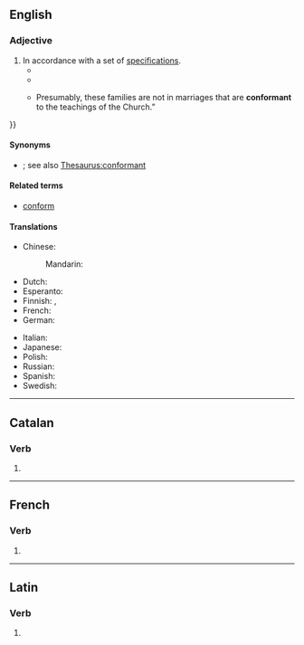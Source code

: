 ==English==

===Adjective===
{{en-adj}}

# In accordance with a set of [[specification]]s.
#* {{quote-book
|lang=en
|year=1944
|title=Hearings Before the Special Committee to Investigate Executive Agencies
|author=Morse
|publisher=U.S. Government Printing Office
|page=1523
|passage=I would like to say that I think the reference to the National Labor Relations Act and the other so-called '''conformant''' statutes in both 9017 and the War Labor Disputes Act, might very well be decided by the courts, when they do decide them, refer entirely to procedural interpretations rather than to matters of substantive law.
}}
#* {{quote-book
|lang=en
|year=2000
|editor=Singh, Abhishek
|chapter=Threat Analysis for Directory Services
|title=Vulnerability Analysis and Defense for the Internet
|page=129
|publisher=Springer 
|isbn=9780387743905
|passage=Microsoft LDAP is '''conformant''' to LDAP set of standards; however, it is non-conformant to many standards. 
}}
#* {{quote-journal
|lang=en
|date=2019-03-08
|first=Christine|last=Hauser
|quotee=a letter to Archbishop Joseph F. Naumann
|title=Catholic School in Kansas Faces a Revolt for Rejecting a Same-Sex Couple’s Child
|journal=The New York Times
|url=https://www.nytimes.com/2019/03/08/us/kansas-catholic-school-same-sex-parents.html
|passage=“{{...}} Presumably, these families are not in marriages that are '''conformant''' to the teachings of the Church.”
}}

====Synonyms====
* {{l|en|compliant}}; see also [[Thesaurus:conformant]]

====Related terms====
* [[conform]]

====Translations====
{{trans-top}}
* Chinese:
*: Mandarin: {{t-needed|cmn}}
* Dutch: {{t-needed|nl}}
* Esperanto: {{t-needed|eo}}
* Finnish: {{t+|fi|säännönmukainen}}, {{t|fi|[[ohjeiden]] [[mukainen]]}}
* French: {{t+|fr|conforme}}
* German: {{t-needed|de}}
{{trans-mid}}
* Italian: {{t-needed|it}}
* Japanese: {{t-needed|ja}}
* Polish: {{t|pl|zgodny ze specyfikacją}}
* Russian: {{t-needed|ru}}
* Spanish: {{t-needed|es}}
* Swedish: {{t+|sv|överensstämmelse|c}}
{{trans-bottom}}

----

==Catalan==

===Verb===
{{head|ca|verb form}}

# {{ca-verb form of|m=ptc|t=pres|conformar}}

----

==French==

===Verb===
{{head|fr|present participle}}

# {{present participle of|conformer|lang=fr|nocat=1}}

----

==Latin==

===Verb===
{{la-verb-form|conformant}}

# {{inflection of|conformō||3|p|pres|actv|indc|lang=la}}